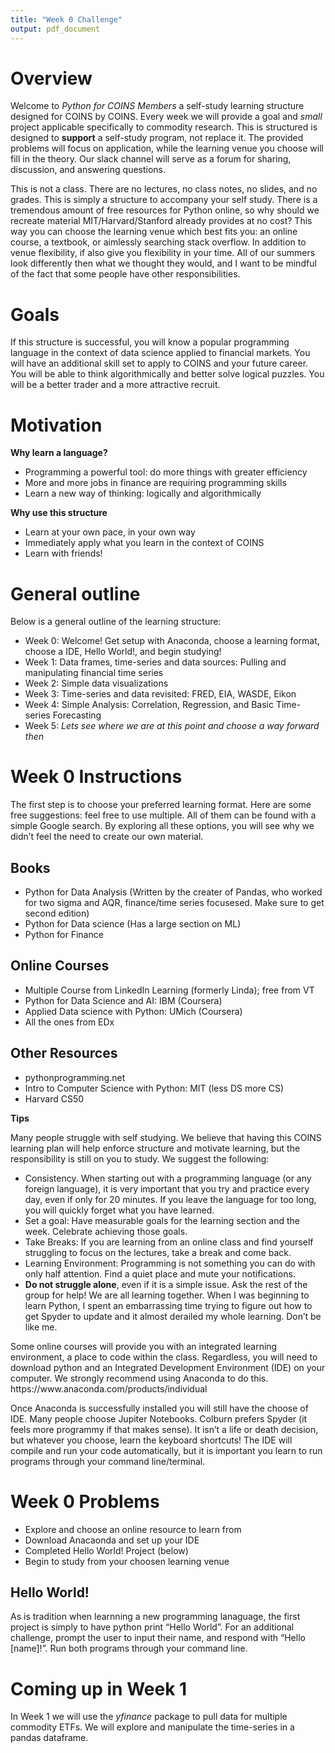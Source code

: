 ```yaml
---
title: "Week 0 Challenge"
output: pdf_document
---
```


# Overview 
Welcome to *Python for COINS Members* a self-study learning structure designed for COINS by COINS. Every week we will provide a goal and *small* project applicable specifically to commodity research. This is structured is designed to **support** a self-study program, not replace it. The provided problems will focus on application, while the learning venue you choose will fill in the theory. Our slack channel will serve as a forum for sharing, discussion, and answering questions. 


This is not a class. There are no lectures, no class notes, no slides, and no grades. This is simply a structure to accompany your self study. There is a tremendous amount of free resources for Python online, so why should we recreate material MIT/Harvard/Stanford already provides at no cost? This way you can choose the learning venue which best fits you: an online course, a textbook, or aimlessly searching stack overflow. In addition to venue flexibility, if also give you flexibility in your time. All of our summers look differently then what we thought they would, and I want to be mindful of the fact that some people have other responsibilities. 

# Goals 

If this structure is successful, you will know a popular programming language in the context of data science applied to financial markets. You will have an additional skill set to apply to COINS and your future career. You will be able to think algorithmically and better solve logical puzzles. You will be a better trader and a more attractive recruit.

# Motivation

**Why learn a language?**

* Programming a powerful tool: do more things with greater efficiency
* More and more jobs in finance are requiring programming skills
* Learn a new way of thinking: logically and algorithmically

**Why use this structure**

* Learn at your own pace, in your own way
* Immediately apply what you learn in the context of COINS
* Learn with friends!

# General outline

Below is a general outline of the learning structure:

* Week 0: Welcome! Get setup with Anaconda, choose a learning format, choose a IDE, Hello World!, and begin studying!
* Week 1: Data frames, time-series and data sources: Pulling and manipulating financial time series
* Week 2: Simple data visualizations
* Week 3: Time-series and data revisited: FRED, EIA, WASDE, Eikon
* Week 4: Simple Analysis: Correlation, Regression, and Basic Time-series Forecasting
* Week 5: *Lets see where we are at this point and choose a way forward then*


# Week 0 Instructions

The first step is to choose your preferred learning format. Here are some free suggestions: feel free to use multiple. All of them can be found with a simple Google search. By exploring all these options, you will see why we didn't feel the need to create our own material. 

## Books 

* Python for Data Analysis (Written by the creater of Pandas, who worked for two sigma and AQR, finance/time series focusesed. Make sure to get second edition)
* Python for Data science (Has a large section on ML)
* Python for Finance

## Online Courses
* Multiple Course from LinkedIn Learning (formerly Linda); free from VT
* Python for Data Science and AI: IBM (Coursera)
* Applied Data science with Python: UMich (Coursera)
* All the ones from EDx

## Other Resources

* pythonprogramming.net
* Intro to Computer Science with Python: MIT (less DS more CS)
* Harvard CS50 

**Tips**

Many people struggle with self studying. We believe that having this COINS learning plan will help enforce structure and motivate learning, but the responsibility is still on you to study. We suggest the following:

* Consistency. When starting out with a programming language (or any foreign language), it is very important that you try and practice every day, even if only for 20 minutes. If you leave the language for too long, you will quickly forget what you have learned. 
* Set a goal: Have measurable goals for the learning section and the week. Celebrate achieving those goals.
* Take Breaks: If you are learning from an online class and find yourself struggling to focus on the lectures, take a break and come back.
* Learning Environment: Programming is not something you can do with only half attention. Find a quiet place and mute your notifications.
* **Do not struggle alone**, even if it is a simple issue. Ask the rest of the group for help! We are all learning together. When I was beginning to learn Python, I spent an embarrassing time trying to figure out how to get Spyder to update and it almost derailed my whole learning. Don't be like me. 

Some online courses will provide you with an integrated learning environment, a place to code within the class. Regardless, you will need to download python and an Integrated Development Environment (IDE) on your computer. We strongly recommend using Anaconda to do this. https://www.anaconda.com/products/individual  

Once Anaconda is successfully installed you will still have the choose of IDE. Many people choose Jupiter Notebooks. Colburn prefers Spyder (it feels more programmy if that makes sense). It isn't a life or death decision, but whatever you choose, learn the keyboard shortcuts! The IDE will compile and run your code automatically, but it is important you learn to run programs through your command line/terminal. 


# Week 0 Problems

* Explore and choose an online resource to learn from
* Download Anacaonda and set up your IDE
* Completed Hello World! Project (below)
* Begin to study from your choosen learning venue

## Hello World!

As is tradition when learnning a new programming lanaguage, the first project is simply to have python print "Hello World". For an additional challenge, prompt the user to input their name, and respond with "Hello [name]!".  Run both programs through your command line. 

# Coming up in Week 1

In Week 1 we will use the *yfinance* package to pull data for multiple commodity ETFs. We will explore and manipulate the time-series in a pandas dataframe. 


